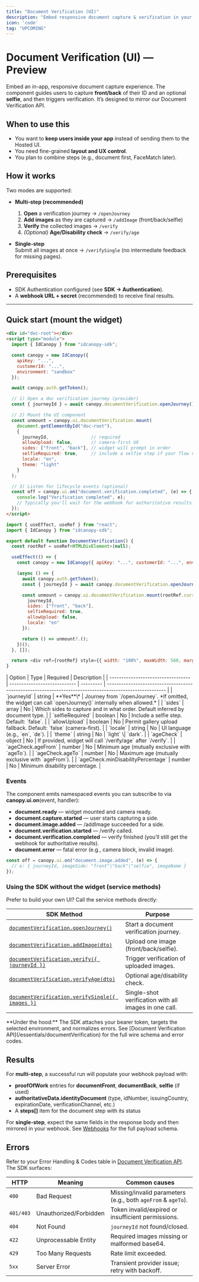 ```yaml
---
title: "Document Verification (UI)"
description: "Embed responsive document capture & verification in your app."
icon: 'code'
tag: "UPCOMING"
---
```


# Document Verification (UI) — Preview
Embed an in-app, responsive document capture experience. The component guides users to capture **front/back** of their ID and an optional **selfie**, and then triggers verification. It’s designed to mirror our Document Verification API.

## When to use this
- You want to **keep users inside your app** instead of sending them to the Hosted UI.
- You need fine-grained **layout and UX control**.
- You plan to combine steps (e.g., document first, FaceMatch later).

## How it works
Two modes are supported:

- **Multi-step (recommended)**  
  1) **Open** a verification journey → `/openJourney`  
  2) **Add images** as they are captured → `/addImage` (front/back/selfie)  
  3) **Verify** the collected images → `/verify`  
  4) *(Optional)* **Age/Disability check** → `/verify/age`

- **Single-step**  
  Submit all images at once → `/verifySingle` (no intermediate feedback for missing pages).

## Prerequisites
- SDK Authentication configured (see **SDK → Authentication**).
- A **webhook URL + secret** (recommended) to receive final results.

---

## Quick start (mount the widget)

<Tabs>
  <Tab title="Vanilla JS">
  
```html
<div id="doc-root"></div>
<script type="module">
  import { IdCanopy } from "idcanopy-sdk";

  const canopy = new IdCanopy({
    apiKey: "...",
    customerId: "...",
    environment: "sandbox"
  });

  await canopy.auth.getToken();

  // 1) Open a doc verification journey (provider)
  const { journeyId } = await canopy.documentVerification.openJourney();

  // 2) Mount the UI component
  const unmount = canopy.ui.documentVerification.mount(
    document.getElementById("doc-root"),
    {
      journeyId,                // required
      allowUpload: false,       // camera-first UX
      sides: ["front", "back"], // widget will prompt in order
      selfieRequired: true,     // include a selfie step if your flow needs it
      locale: "en",
      theme: "light"
    }
  );

  // 3) Listen for lifecycle events (optional)
  const off = canopy.ui.on("document.verification.completed", (e) => {
    console.log("Verification completed", e);
    // Typically you'll wait for the webhook for authoritative results.
  });
</script>
```
</Tab> <Tab title="React">
```js
import { useEffect, useRef } from "react";
import { IdCanopy } from "idcanopy-sdk";

export default function DocumentVerification() {
  const rootRef = useRef<HTMLDivElement>(null);

  useEffect(() => {
    const canopy = new IdCanopy({ apiKey: "...", customerId: "...", environment: "sandbox" });

    (async () => {
      await canopy.auth.getToken();
      const { journeyId } = await canopy.documentVerification.openJourney();

      const unmount = canopy.ui.documentVerification.mount(rootRef.current!, {
        journeyId,
        sides: ["front", "back"],
        selfieRequired: true,
        allowUpload: false,
        locale: "en"
      });

      return () => unmount?.();
    })();
  }, []);

  return <div ref={rootRef} style={{ width: "100%", maxWidth: 560, margin: "0 auto" }} />;
}
```
</Tab> </Tabs>

<Accordion title="Configuration">  
| Option                             | Type                         | Required  | Description                                                                                             |
| ---------------------------------- | ---------------------------- | --------- | ------------------------------------------------------------------------------------------------------- |
| `journeyId`                        | string                       | **Yes**\* | Journey from `/openJourney`. *If omitted, the widget can call `openJourney()` internally when allowed.* |
| `sides`                            | array                        | No        | Which sides to capture and in what order. Default inferred by document type.                            |
| `selfieRequired`                   | boolean                      | No        | Include a selfie step. Default: `false`.                                                                |
| `allowUpload`                      | boolean                      | No        | Permit gallery upload fallback. Default: `false` (camera-first).                                        |
| `locale`                           | string                       | No        | UI language (e.g., `en`, `de`).                                                                         |
| `theme`                            | string                       | No        | `light` \| `dark`.                                                                                      |
| `ageCheck`                         | object                       | No        | If provided, widget will call `/verify/age` after `/verify`.                                            |
| `ageCheck.ageFrom`                 | number                       | No        | Minimum age (mutually exclusive with `ageTo`).                                                          |
| `ageCheck.ageTo`                   | number                       | No        | Maximum age (mutually exclusive with `ageFrom`).                                                        |
| `ageCheck.minDisabilityPercentage` | number                       | No        | Minimum disability percentage.                                                                          |
</Accordion>

### Events
The component emits namespaced events you can subscribe to via **canopy.ui.on**(event, handler):
- **document.ready** — widget mounted and camera ready.
- **document.capture.started** — user starts capturing a side.
- **document.image.added** — /addImage succeeded for a side.
- **document.verification.started** — /verify called.
- **document.verification.completed** — verify finished (you’ll still get the webhook for authoritative results).
- **document.error** — fatal error (e.g., camera block, invalid image).

```ts
const off = canopy.ui.on("document.image.added", (e) => {
  // e: { journeyId, imageSide: "front"|"back"|"selfie", imageName }
});
```

### Using the SDK without the widget (service methods)
Prefer to build your own UI? Call the service methods directly:

| SDK Method | Purpose |
|---|---|
| [`documentVerification.openJourney()`](/sdk/services/document_verification#openjourney) | Start a document verification journey. |
| [`documentVerification.addImage(dto)`](/sdk/services/document_verification#addimage) | Upload one image (front/back/selfie). |
| [`documentVerification.verify({ journeyId })`](/sdk/services/document_verification#verify) | Trigger verification of uploaded images. |
| [`documentVerification.verifyAge(dto)`](/sdk/services/document_verification#verifyage) | Optional age/disability check. |
| [`documentVerification.verifySingle({ images })`](/sdk/services/document_verification#verifysingle) | Single-shot verification with all images in one call. |

<Note>
**Under the hood:** The SDK attaches your bearer token, targets the selected environment, and normalizes errors. See [Document Verification API](/essentials/documentVerification) for the full wire schema and error codes.
</Note>

## Results

For **multi-step**, a successful run will populate your webhook payload with:
- **proofOfWork** entries for **documentFront**, **documentBack**, **selfie** (if used)
- **authoritativeData.identityDocument** (type, idNumber, issuingCountry, expirationDate, verificationChannel, etc.)
- A **steps[]** item for the document step with its status

For **single-step**, expect the same fields in the response body and then mirrored in your webhook.
See [Webhooks](/webhooks) for the full payload schema.

## Errors 
Refer to your Error Handling & Codes table in [Document Verification API](/essentials/documentVerification#error). The SDK surfaces:

| HTTP      | Meaning                | Common causes                                                |
| --------- | ---------------------- | ------------------------------------------------------------ |
| `400`     | Bad Request            | Missing/invalid parameters (e.g., both `ageFrom` & `ageTo`). |
| `401/403` | Unauthorized/Forbidden | Token invalid/expired or insufficient permissions.           |
| `404`     | Not Found              | `journeyId` not found/closed.                                |
| `422`     | Unprocessable Entity   | Required images missing or malformed base64.                 |
| `429`     | Too Many Requests      | Rate limit exceeded.                                         |
| `5xx`     | Server Error           | Transient provider issue; retry with backoff.                |
